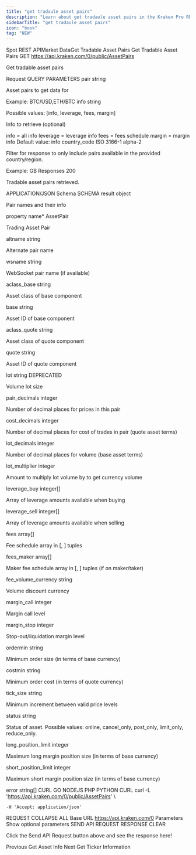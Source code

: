 ```yaml
---
title: "get tradaule asset pairs"
description: "Learn about get tradaule asset pairs in the Kraken Pro REST API."
sidebarTitle: "get tradaule asset pairs"
icon: "book"
tag: "NEW"
---
```

Spot REST APIMarket DataGet Tradable Asset Pairs
Get Tradable Asset Pairs
GET
https://api.kraken.com/0/public/AssetPairs

Get tradable asset pairs

Request​
QUERY PARAMETERS
pair
string

Asset pairs to get data for

Example: BTC/USD,ETH/BTC
info
string

Possible values: [info, leverage, fees, margin]

Info to retrieve (optional)

info = all info
leverage = leverage info
fees = fees schedule
margin = margin info
Default value: info
country_code
ISO 3166-1 alpha-2

Filter for response to only include pairs available in the provided country/region.

Example: GB
Responses​
200

Tradable asset pairs retrieved.

APPLICATION/JSON
Schema
SCHEMA
result
object

Pair names and their info

property name*
AssetPair

Trading Asset Pair

altname
string

Alternate pair name

wsname
string

WebSocket pair name (if available)

aclass_base
string

Asset class of base component

base
string

Asset ID of base component

aclass_quote
string

Asset class of quote component

quote
string

Asset ID of quote component

lot
string
DEPRECATED

Volume lot size

pair_decimals
integer

Number of decimal places for prices in this pair

cost_decimals
integer

Number of decimal places for cost of trades in pair (quote asset terms)

lot_decimals
integer

Number of decimal places for volume (base asset terms)

lot_multiplier
integer

Amount to multiply lot volume by to get currency volume

leverage_buy
integer[]

Array of leverage amounts available when buying

leverage_sell
integer[]

Array of leverage amounts available when selling

fees
array[]

Fee schedule array in [<volume>, <percent fee>] tuples

fees_maker
array[]

Maker fee schedule array in [<volume>, <percent fee>] tuples (if on maker/taker)

fee_volume_currency
string

Volume discount currency

margin_call
integer

Margin call level

margin_stop
integer

Stop-out/liquidation margin level

ordermin
string

Minimum order size (in terms of base currency)

costmin
string

Minimum order cost (in terms of quote currency)

tick_size
string

Minimum increment between valid price levels

status
string

Status of asset. Possible values: online, cancel_only, post_only, limit_only, reduce_only.

long_position_limit
integer

Maximum long margin position size (in terms of base currency)

short_position_limit
integer

Maximum short margin position size (in terms of base currency)

error
string[]
CURL
GO
NODEJS
PHP
PYTHON
CURL
	curl -L 'https://api.kraken.com/0/public/AssetPairs' \

	-H 'Accept: application/json'

REQUEST
COLLAPSE ALL
Base URL
https://api.kraken.com/0
Parameters
Show optional parameters
SEND API REQUEST
RESPONSE
CLEAR

Click the Send API Request button above and see the response here!

Previous
Get Asset Info
Next
Get Ticker Information